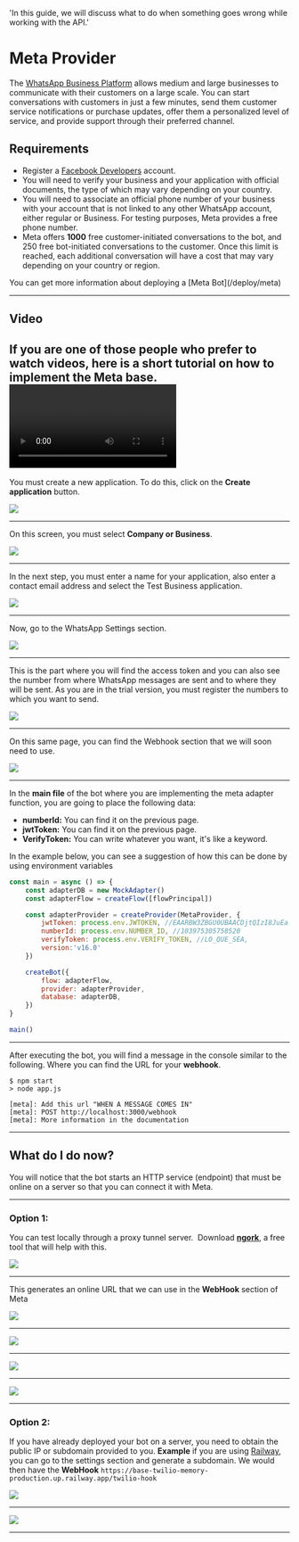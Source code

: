
  'In this guide, we will discuss what to do when something goes wrong while working with the API.'

# Meta Provider

The [WhatsApp Business Platform](https://business.whatsapp.com/products/business-platform) allows medium and large businesses to communicate with their customers on a large scale. You can start conversations with customers in just a few minutes, send them customer service notifications or purchase updates, offer them a personalized level of service, and provide support through their preferred channel.

## Requirements

- Register a [Facebook Developers](https://developers.facebook.com/apps) account.
- You will need to verify your business and your application with official documents, the type of which may vary depending on your country.
- You will need to associate an official phone number of your business with your account that is not linked to any other WhatsApp account, either regular or Business. For testing purposes, Meta provides a free phone number.
- Meta offers __1000__ free customer-initiated conversations to the bot, and 250 free bot-initiated conversations to the customer. Once this limit is reached, each additional conversation will have a cost that may vary depending on your country or region.

<Warning>
You can get more information about deploying a [Meta Bot](/deploy/meta)
</Warning>

---

## Video

If you are one of those people who prefer to watch videos, here is a short tutorial on how to implement the Meta base.
<Video label="Video Meta Provider" yt="armCpc_cue0"/>
---

You must create a new application. To do this, click on the **Create application** button.

<Image src="https://i.imgur.com/DKgjwj9.png" />

---

On this screen, you must select **Company or Business**.

<Image src="https://i.imgur.com/tapmpMk.png" />

---

In the next step, you must enter a name for your application, also enter a contact email address and select the Test Business application.

<Image src="https://i.imgur.com/cfHLJTJ.png" />

---

Now, go to the WhatsApp Settings section.

<Image src="https://i.imgur.com/37gMMM5.png" />

---

This is the part where you will find the access token and you can also see the number from where WhatsApp messages are sent and to where they will be sent. As you are in the trial version, you must register the numbers to which you want to send.

<Image src="https://i.imgur.com/bkSAZn2.png" />

---

On this same page, you can find the Webhook section that we will soon need to use.

<Image src="https://i.imgur.com/L3PRcj7.png" />

---

In the **main file** of the bot where you are implementing the meta adapter function, you are going to place the following data:

- **numberId:** You can find it on the previous page.
- **jwtToken:** You can find it on the previous page.
- **VerifyToken:** You can write whatever you want, it's like a keyword.

<Warning>
In the example below, you can see a suggestion of how this can be done by using environment variables
</Warning>

```js
const main = async () => {
    const adapterDB = new MockAdapter()
    const adapterFlow = createFlow([flowPrincipal])

    const adapterProvider = createProvider(MetaProvider, {
        jwtToken: process.env.JWTOKEN, //EAARBW3ZBGU0UBAACDjtQIzI8JuEa.............
        numberId: process.env.NUMBER_ID, //103975305758520
        verifyToken: process.env.VERIFY_TOKEN, //LO_QUE_SEA,
        version:'v16.0'
    })

    createBot({
        flow: adapterFlow,
        provider: adapterProvider,
        database: adapterDB,
    })
}

main()
```

---

After executing the bot, you will find a message in the console similar to the following. Where you can find the URL for your **webhook**.

```shell
$ npm start
> node app.js

[meta]: Add this url "WHEN A MESSAGE COMES IN"
[meta]: POST http://localhost:3000/webhook
[meta]: More information in the documentation
```

---

## What do I do now?

You will notice that the bot starts an HTTP service (endpoint) that must be online on a server so that you can connect it with Meta.

---

### Option 1:

You can test locally through a proxy tunnel server. 
Download **[ngork](https://ngrok.com/download)**, a free tool that will help with this.

<Image src="https://i.imgur.com/TjjBtRh.png" />

---

This generates an online URL that we can use in the **WebHook** section of Meta

<Image src="https://i.imgur.com/NXHMDsf.png" />

---

<Image src="https://i.imgur.com/tpov3D1.png" />

---

<Image src="https://i.imgur.com/haRGylR.png" />

---

<Image src="https://i.imgur.com/cMaIzeC.png" />

---

### Option 2:

If you have already deployed your bot on a server, you need to obtain the public IP or subdomain provided to you. **Example** if you are using
[Railway](https://railway.app/), you can go to the settings section and generate a subdomain. We would then have the **WebHook**
`https://base-twilio-memory-production.up.railway.app/twilio-hook`

<Image src="https://i.imgur.com/Yg2BYqB.png" />

---

<Image src="https://i.imgur.com/dIbyEwp.png" />

----

<Guides />

<Resources />

